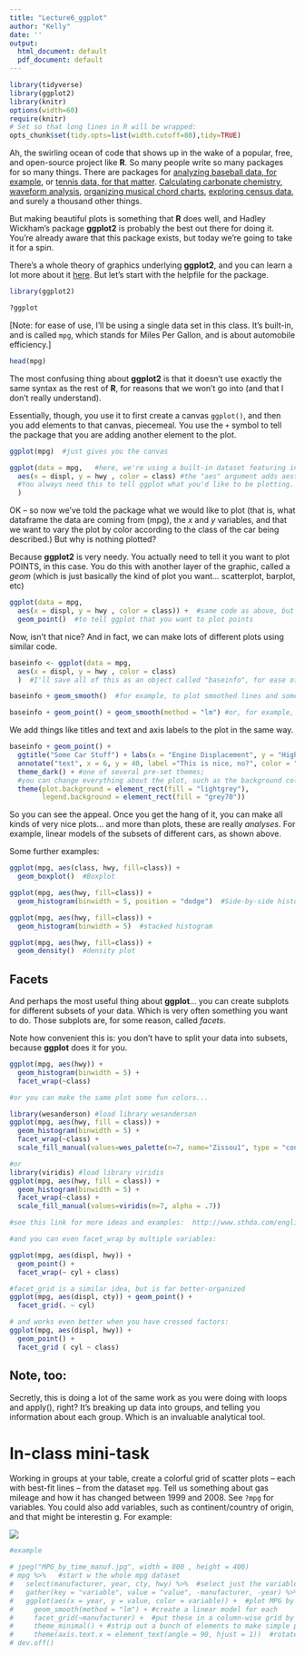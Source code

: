 ```yaml
---
title: "Lecture6_ggplot"
author: "Kelly"
date: ''
output:
  html_document: default
  pdf_document: default
---
```


```r
library(tidyverse)
library(ggplot2)
library(knitr)
options(width=60)
require(knitr)
# Set so that long lines in R will be wrapped:
opts_chunk$set(tidy.opts=list(width.cutoff=80),tidy=TRUE)
```

Ah, the swirling ocean of code that shows up in the wake of a popular, free, and open-source project like **R**.  So many people write so many packages for so many things.  There are packages for [analyzing baseball data, for example](https://github.com/BillPetti/baseballr), or [tennis data, for that matter](https://github.com/skoval/deuce).  [Calculating carbonate chemistry](https://cran.r-project.org/web/packages/seacarb/index.html), [waveform analysis](https://cran.r-project.org/web/packages/seewave/index.html), [organizing musical chord charts](https://www.analyticsvidhya.com/blog/2018/08/chorrrds-r-package-analyzing-working-music-data/), [exploring census data](https://cran.r-project.org/web/packages/census/index.html), and surely a thousand other things.

But making beautiful plots is something that **R** does well, and Hadley Wickham's package **ggplot2** is probably the best out there for doing it. You're already aware that this package exists, but today we're going to take it for a spin.

There's a whole theory of graphics underlying **ggplot2**, and you can learn a lot more about it [here](https://ggplot2.tidyverse.org/). But let's start with the helpfile for the package.

```r
library(ggplot2)

?ggplot
```


[Note: for ease of use, I'll be using a single data set in this class. It's built-in, and is called `mpg`, which stands for Miles Per Gallon, and is about automobile efficiency.]

```r
head(mpg)
```



The most confusing thing about **ggplot2** is that it doesn't use exactly the same syntax as the rest of **R**, for reasons that we won't go into (and that I don't really understand).

Essentially, though, you use it to first create a canvas `ggplot()`, and then you add elements to that canvas, piecemeal.  You use the `+` symbol to tell the package that you are adding another element to the plot.



```r
ggplot(mpg)  #just gives you the canvas
```

```r
ggplot(data = mpg,   #here, we're using a built-in dataset featuring info on different cars
  aes(x = displ, y = hwy , color = class) #the "aes" argument adds aesthetic properties to your plot.
  #You always need this to tell ggplot what you'd like to be plotting.
  )

```

OK -- so now we've told the package what we would like to plot (that is, what dataframe the data are coming from (mpg), the *x* and *y* variables, and that we want to vary the plot by color according to the class of the car being described.)  But why is nothing plotted?  

Because **ggplot2** is very needy.  You actually need to tell it you want to plot POINTS, in this case.  You do this with another layer of the graphic, called a *geom* (which is just basically the kind of plot you want... scatterplot, barplot, etc)

```r
ggplot(data = mpg,   
  aes(x = displ, y = hwy , color = class)) +  #same code as above, but now with...
  geom_point()  #to tell ggplot that you want to plot points
```

Now, isn't that nice?  And in fact, we can make lots of different plots using similar code.  

```r

baseinfo <- ggplot(data = mpg,   
  aes(x = displ, y = hwy , color = class)
  )  #I'll save all of this as an object called "baseinfo", for ease of typing...

baseinfo + geom_smooth()  #for example, to plot smoothed lines and some semblance of confidence intervals showing the trends of each of the classes of cars

baseinfo + geom_point() + geom_smooth(method = "lm") #or, for example, to plot both the points and a linear model for each grouping
```

We add things like titles and text and axis labels to the plot in the same way.

```r
baseinfo + geom_point() +
  ggtitle("Some Car Stuff") + labs(x = "Engine Displacement", y = "Highway Miles-per-Gallon") +
  annotate("text", x = 6, y = 40, label ="This is nice, no?", color = "white") +
  theme_dark() + #one of several pre-set themes;
  #you can change everything about the plot, such as the background color, which I'm doing here
  theme(plot.background = element_rect(fill = "lightgrey"),
        legend.background = element_rect(fill = "grey70"))

```


So you can see the appeal.  Once you get the hang of it, you can make all kinds of very nice plots... and more than plots, these are really *analyses*.  For example, linear models of the subsets of different cars, as shown above.

Some further examples:

```r
ggplot(mpg, aes(class, hwy, fill=class)) +
  geom_boxplot()  #Boxplot

ggplot(mpg, aes(hwy, fill=class)) +
  geom_histogram(binwidth = 5, position = "dodge")  #Side-by-side histogram

ggplot(mpg, aes(hwy, fill=class)) +
  geom_histogram(binwidth = 5)  #stacked histogram

ggplot(mpg, aes(hwy, fill=class)) +
  geom_density()  #density plot

```


## Facets

And perhaps the most useful thing about **ggplot**... you can create subplots for different subsets  of your data.  Which is very often something you want to do.  Those subplots are, for some reason, called *facets*.

Note how convenient this is: you don't have to split your data into subsets, because **ggplot** does it for you.

```r
ggplot(mpg, aes(hwy)) +
  geom_histogram(binwidth = 5) +
  facet_wrap(~class)

#or you can make the same plot some fun colors...

library(wesanderson) #load library wesanderson
ggplot(mpg, aes(hwy, fill = class)) +
  geom_histogram(binwidth = 5) +
  facet_wrap(~class) +
  scale_fill_manual(values=wes_palette(n=7, name="Zissou1", type = "continuous"))

#or
library(viridis) #load library viridis
ggplot(mpg, aes(hwy, fill = class)) +
  geom_histogram(binwidth = 5) +
  facet_wrap(~class) +
  scale_fill_manual(values=viridis(n=7, alpha = .7))

#see this link for more ideas and examples:  http://www.sthda.com/english/wiki/ggplot2-colors-how-to-change-colors-automatically-and-manually

#and you can even facet_wrap by multiple variables:

ggplot(mpg, aes(displ, hwy)) +
  geom_point() +
  facet_wrap(~ cyl + class)

#facet_grid is a similar idea, but is far better-organized 
ggplot(mpg, aes(displ, cty)) + geom_point() +
  facet_grid(. ~ cyl)

# and works even better when you have crossed factors:
ggplot(mpg, aes(displ, hwy)) +
  geom_point() +
  facet_grid ( cyl ~ class)

```

## Note, too:
Secretly, this is doing a lot of the same work as you were doing with loops and apply(), right?  It's breaking up data into groups, and telling you information about each group.  Which is an invaluable analytical tool.  





# In-class mini-task

Working in groups at your table, create a colorful grid of scatter plots -- each with best-fit lines -- from the dataset `mpg`.  Tell us something about gas mileage and how it has changed between 1999 and 2008.  See `?mpg` for variables.  You could also add variables, such as continent/country of origin, and that might be interestin
g.  For example:

![](images/MPG_by_time_manuf.jpg)



```r
#example

# jpeg("MPG_by_time_manuf.jpg", width = 800 , height = 400)
# mpg %>%   #start w the whole mpg dataset
#   select(manufacturer, year, cty, hwy) %>%  #select just the variables necessary and ...
#   gather(key = "variable", value = "value", -manufacturer, -year) %>%  #make tidy
#   ggplot(aes(x = year, y = value, color = variable)) +  #plot MPG by year for city and highway (distinguished by color)
#     geom_smooth(method = "lm") + #create a linear model for each
#     facet_grid(~manufacturer) +  #put these in a column-wise grid by manufacturer
#     theme_minimal() + #strip out a bunch of elements to make simple plot
#     theme(axis.text.x = element_text(angle = 90, hjust = 1))  #rotate x-axis labels, which I google every time I need it
# dev.off()
```



